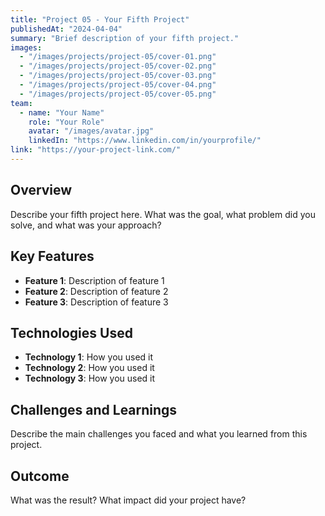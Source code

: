```yaml
---
title: "Project 05 - Your Fifth Project"
publishedAt: "2024-04-04"
summary: "Brief description of your fifth project."
images:
  - "/images/projects/project-05/cover-01.png"
  - "/images/projects/project-05/cover-02.png"
  - "/images/projects/project-05/cover-03.png"
  - "/images/projects/project-05/cover-04.png"
  - "/images/projects/project-05/cover-05.png"
team:
  - name: "Your Name"
    role: "Your Role"
    avatar: "/images/avatar.jpg"
    linkedIn: "https://www.linkedin.com/in/yourprofile/"
link: "https://your-project-link.com/"
---
```


## Overview

Describe your fifth project here. What was the goal, what problem did you solve, and what was your approach?

## Key Features

- **Feature 1**: Description of feature 1
- **Feature 2**: Description of feature 2
- **Feature 3**: Description of feature 3

## Technologies Used

- **Technology 1**: How you used it
- **Technology 2**: How you used it
- **Technology 3**: How you used it

## Challenges and Learnings

Describe the main challenges you faced and what you learned from this project.

## Outcome

What was the result? What impact did your project have?
